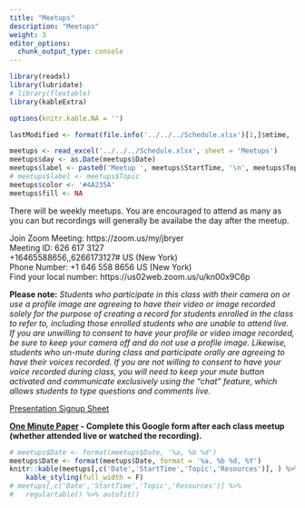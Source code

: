 ```yaml
---
title: "Meetups"
description: "Meetups"
weight: 3
editor_options: 
  chunk_output_type: console
---
```



```r
library(readxl)
library(lubridate)
# library(flextable)
library(kableExtra)

options(knitr.kable.NA = '')

lastModified <- format(file.info('../../../Schedule.xlsx')[1,]$mtime, '%B %d, %Y %I:%M%p')

meetups <- read_excel('../../../Schedule.xlsx', sheet = 'Meetups')
meetups$day <- as.Date(meetups$Date)
meetups$label <- paste0('Meetup ', meetups$StartTime, '\n', meetups$Topic)
# meetups$label <- meetups$Topic
meetups$color <- '#4A235A'
meetups$fill <- NA
```


There will be weekly meetups. You are encouraged to attend as many as you can but recordings will generally be availabe the day after the meetup.

Join Zoom Meeting: https://zoom.us/my/jbryer  
Meeting ID: 626 617 3127  
+16465588656,,6266173127# US (New York)  
Phone Number: +1 646 558 8656 US (New York)  
Find your local number: https://us02web.zoom.us/u/kn00x9C6p  


**Please note:** *Students who participate in this class with their camera on or use a profile image are agreeing to have their video or image recorded solely for the purpose of creating a record for students enrolled in the class to refer to, including those enrolled students who are unable to attend live.  If you are unwilling to consent to have your profile or video image recorded, be sure to keep your camera off and do not use a profile image. Likewise, students who un-mute during class and participate orally are agreeing to have their voices recorded.  If you are not willing to consent to have your voice recorded during class, you will need to keep your mute button activated and communicate exclusively using the "chat" feature, which allows students to type questions and comments live.*


[Presentation Signup Sheet](https://docs.google.com/spreadsheets/d/1GdRP5hBrz2fgIgL91wC9vKRkx3vb-Hs4EIIymKvtj6c/edit?usp=sharing)

**[One Minute Paper](https://forms.gle/gY9SeBCPggHEtZYw6) - Complete this Google form after each class meetup (whether attended live or watched the recording).**

```r
# meetups$Date <- format(meetups$Date, '%a, %b %d')
meetups$Date <- format(meetups$Date, format = '%a, %b %d, %Y')
knitr::kable(meetups[,c('Date','StartTime','Topic','Resources')], ) %>%
	kable_styling(full_width = F)
# meetups[,c('Date','StartTime','Topic','Resources')] %>% 
# 	regulartable() %>% autofit()

```

